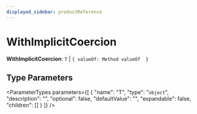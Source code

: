```yaml
---
displayed_sidebar: productReference
---
```



# WithImplicitCoercion

 **WithImplicitCoercion**: `T` \| ``{ valueOf: Method valueOf  }``

## Type Parameters

<ParameterTypes parameters={[
  {
    "name": "T",
    "type": "`object`",
    "description": "",
    "optional": false,
    "defaultValue": "",
    "expandable": false,
    "children": []
  }
]} />
